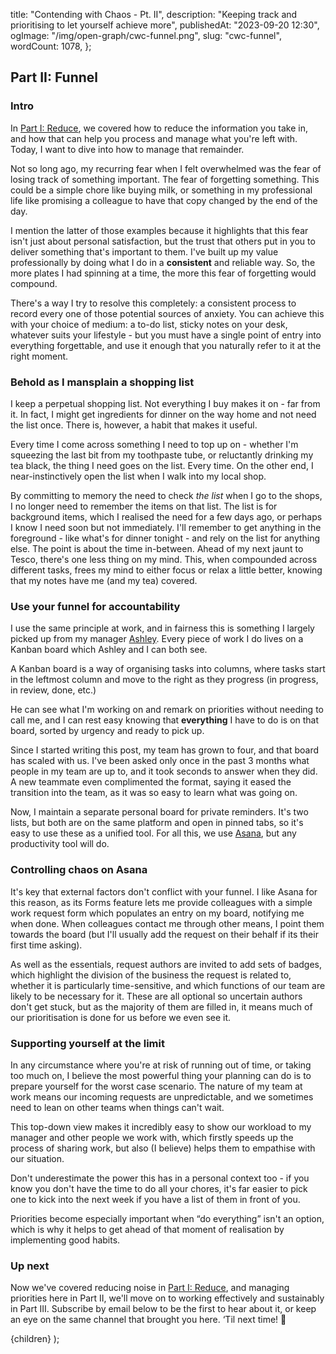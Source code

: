 
  title: "Contending with Chaos - Pt. II",
  description: "Keeping track and prioritising to let yourself achieve more",
  publishedAt: "2023-09-20 12:30",
  ogImage: "/img/open-graph/cwc-funnel.png",
  slug: "cwc-funnel",
  wordCount: 1078,
};

## Part II: Funnel

### Intro

In [Part I: Reduce](/posts/contending-with-chaos), we covered how to reduce the information you take in, and how that can help you process and manage what you&apos;re left with. Today, I want to dive into how to manage that remainder.

Not so long ago, my recurring fear when I felt overwhelmed was the fear of losing track of something important. The fear of forgetting something. This could be a simple chore like buying milk, or something in my professional life like promising a colleague to have that copy changed by the end of the day.

I mention the latter of those examples because it highlights that this fear isn&apos;t just about personal satisfaction, but the trust that others put in you to deliver something that&apos;s important to them. I&apos;ve built up my value professionally by doing what I do in a **consistent** and reliable way. So, the more plates I had spinning at a time, the more this fear of forgetting would compound.

There&apos;s a way I try to resolve this completely: a consistent process to record every one of those potential sources of anxiety. You can achieve this with your choice of medium: a to-do list, sticky notes on your desk, whatever suits your lifestyle - but you must have a single point of entry into everything forgettable, and use it enough that you naturally refer to it at the right moment.

### Behold as I mansplain a shopping list

I keep a perpetual shopping list. Not everything I buy makes it on - far from it. In fact, I might get ingredients for dinner on the way home and not need the list once. There is, however, a habit that makes it useful.

Every time I come across something I need to top up on - whether I&apos;m squeezing the last bit from my toothpaste tube, or reluctantly drinking my tea black, the thing I need goes on the list. Every time. On the other end, I near-instinctively open the list when I walk into my local shop.

By committing to memory the need to check _the list_ when I go to the shops, I no longer need to remember the items on that list. The list is for background items, which I realised the need for a few days ago, or perhaps I know I need soon but not immediately. I&apos;ll remember to get anything in the foreground - like what&apos;s for dinner tonight - and rely on the list for anything else. The point is about the time in-between. Ahead of my next jaunt to Tesco, there&apos;s one less thing on my mind. This, when compounded across different tasks, frees my mind to either focus or relax a little better, knowing that my notes have me (and my tea) covered.

### Use your funnel for accountability

I use the same principle at work, and in fairness this is something I largely picked up from my manager <a href="https://mrfirthy.me/" target="_blank">Ashley</a>. Every piece of work I do lives on a Kanban board which Ashley and I can both see.

<Callout variant="yellow">
  A Kanban board is a way of organising tasks into columns, where tasks start in
  the leftmost column and move to the right as they progress (in progress, in
  review, done, etc.)
</Callout>

He can see what I&apos;m working on and remark on priorities without needing to call me, and I can rest easy knowing that **everything** I have to do is on that board, sorted by urgency and ready to pick up.

Since I started writing this post, my team has grown to four, and that board has scaled with us. I&apos;ve been asked only once in the past 3 months what people in my team are up to, and it took seconds to answer when they did. A new teammate even complimented the format, saying it eased the transition into the team, as it was so easy to learn what was going on.

Now, I maintain a separate personal board for private reminders. It&apos;s two lists, but both are on the same platform and open in pinned tabs, so it&apos;s easy to use these as a unified tool. For all this, we use <a href="https://asana.com/" target="_blank">Asana</a>, but any productivity tool will do.

### Controlling chaos on Asana

It&apos;s key that external factors don&apos;t conflict with your funnel. I like Asana for this reason, as its Forms feature lets me provide colleagues with a simple work request form which populates an entry on my board, notifying me when done. When colleagues contact me through other means, I point them towards the board (but I&apos;ll usually add the request on their behalf if its their first time asking).

As well as the essentials, request authors are invited to add sets of badges, which highlight the division of the business the request is related to, whether it is particularly time-sensitive, and which functions of our team are likely to be necessary for it. These are all optional so uncertain authors don&apos;t get stuck, but as the majority of them are filled in, it means much of our prioritisation is done for us before we even see it.

### Supporting yourself at the limit

In any circumstance where you&apos;re at risk of running out of time, or taking too much on, I believe the most powerful thing your planning can do is to prepare yourself for the worst case scenario. The nature of my team at work means our incoming requests are unpredictable, and we sometimes need to lean on other teams when things can&apos;t wait.

This top-down view makes it incredibly easy to show our workload to my manager and other people we work with, which firstly speeds up the process of sharing work, but also (I believe) helps them to empathise with our situation.

Don&apos;t underestimate the power this has in a personal context too - if you know you don&apos;t have the time to do all your chores, it&apos;s far easier to pick one to kick into the next week if you have a list of them in front of you.

Priorities become especially important when “do everything” isn&apos;t an option, which is why it helps to get ahead of that moment of realisation by implementing good habits.

### Up next

Now we&apos;ve covered reducing noise in [Part I: Reduce](/posts/contending-with-chaos), and managing priorities here in Part II, we&apos;ll move on to working effectively and sustainably in Part III. Subscribe by email below to be the first to hear about it, or keep an eye on the same channel that brought you here. &lsquo;Til next time! 👋

  <PostLayout meta={meta}>{children}</PostLayout>
);
